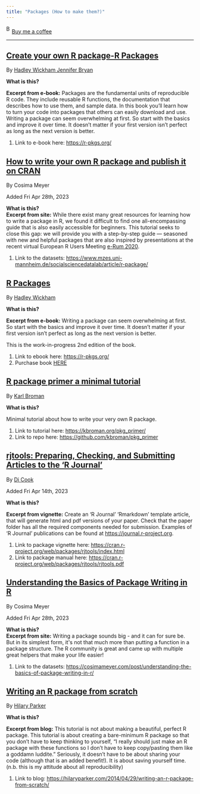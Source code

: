 ```yaml
---
title: "Packages (How to make them?)"
---
```


<link href="https://fonts.googleapis.com/css?family=Cookie" rel="stylesheet"><a class="bmc-button" target="_blank" href="https://www.buymeacoffee.com/JoscelinRocha">![Buy me a coffee](https://cdn.buymeacoffee.com/buttons/bmc-new-btn-logo.svg){alt="Buy me a coffee" width="15" height="21"}Buy me a coffee</a>

------------------------------------------------------------------------

## [Create your own R package-R Packages](https://r-pkgs.org/)

By [Hadley Wickham Jennifer Bryan](https://r-pkgs.org/)

**What is this?**

**Excerpt from e-book:** Packages are the fundamental units of reproducible R code. They include reusable R functions, the documentation that describes how to use them, and sample data. In this book you'll learn how to turn your code into packages that others can easily download and use. Writing a package can seem overwhelming at first. So start with the basics and improve it over time. It doesn't matter if your first version isn't perfect as long as the next version is better.

1.  Link to e-book here: <https://r-pkgs.org/>

## [How to write your own R package and publish it on CRAN](https://www.mzes.uni-mannheim.de/socialsciencedatalab/article/r-package/)

By Cosima Meyer

Added Fri Apr 28th, 2023

**What is this?**\
**Excerpt from site:** While there exist many great resources for learning how to write a package in R, we found it difficult to find one all-encompassing guide that is also easily accessible for beginners. This tutorial seeks to close this gap: we will provide you with a step-by-step guide --- seasoned with new and helpful packages that are also inspired by presentations at the recent virtual European R Users Meeting [e-Rum 2020](https://2020.erum.io/).

1.  Link to the datasets: <https://www.mzes.uni-mannheim.de/socialsciencedatalab/article/r-package/>

## [R Packages](https://r-pkgs.org/)

By [Hadley Wickham](https://r-pkgs.org/)

**What is this?**

**Excerpt from e-book:** Writing a package can seem overwhelming at first. So start with the basics and improve it over time. It doesn't matter if your first version isn't perfect as long as the next version is better.

This is the work-in-progress 2nd edition of the book.

1.  Link to ebook here: <https://r-pkgs.org/>
2.  Purchase book [HERE](https://smile.amazon.com/gp/product/1491910593/ref=smi_www_rco2_go_smi_4368549507?_encoding=UTF8&camp=1789&creative=9325&creativeASIN=1491910593&ie=UTF8&linkCode=as2&linkId=789507cd7205267ec4557c2c2e7f8e25&tag=cmdlinetips-20)

## [R package primer a minimal tutorial](https://kbroman.org/pkg_primer/)

By [Karl Broman](https://kbroman.org/pkg_primer/)

**What is this?**

Minimal tutorial about how to write your very own R package.

1.  Link to tutorial here: <https://kbroman.org/pkg_primer/>
2.  Link to repo here: <https://github.com/kbroman/pkg_primer>

## [rjtools: Preparing, Checking, and Submitting Articles to the 'R Journal'](https://cran.r-project.org/web/packages/rjtools/index.html)

By [Di Cook](https://cran.r-project.org/web/packages/rjtools/index.html)

Added Fri Apr 14th, 2023

**What is this?**

**Excerpt from vignette:** Create an 'R Journal' 'Rmarkdown' template article, that will generate html and pdf versions of your paper. Check that the paper folder has all the required components needed for submission. Examples of 'R Journal' publications can be found at <https://journal.r-project.org>.

1.  Link to package vignette here: <https://cran.r-project.org/web/packages/rjtools/index.html>
2.  Link to package manual here: <https://cran.r-project.org/web/packages/rjtools/rjtools.pdf>

## [Understanding the Basics of Package Writing in R](https://cosimameyer.com/post/understanding-the-basics-of-package-writing-in-r/)

By Cosima Meyer

Added Fri Apr 28th, 2023

**What is this?**\
**Excerpt from site:** Writing a package sounds big - and it can for sure be. But in its simplest form, it\'s not that much more than putting a function in a package structure. The R community is great and came up with multiple great helpers that make your life easier!

1.  Link to the datasets: <https://cosimameyer.com/post/understanding-the-basics-of-package-writing-in-r/>

## [Writing an R package from scratch](https://hilaryparker.com/2014/04/29/writing-an-r-package-from-scratch/)

By [Hilary Parker](https://hilaryparker.com/2014/04/29/writing-an-r-package-from-scratch/)

**What is this?**

**Excerpt from blog:** This tutorial is not about making a beautiful, perfect R package. This tutorial is about creating a bare-minimum R package so that you don't have to keep thinking to yourself, "I really should just make an R package with these functions so I don't have to keep copy/pasting them like a goddamn luddite." Seriously, it doesn't have to be about sharing your code (although that is an added benefit!). It is about saving yourself time. (n.b. this is my attitude about all reproducibility)

1.  Link to blog: <https://hilaryparker.com/2014/04/29/writing-an-r-package-from-scratch/>
